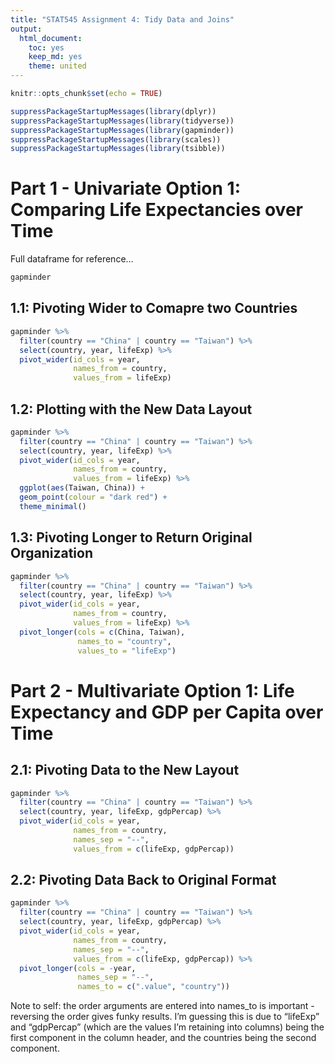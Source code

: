 ```yaml
---
title: "STAT545 Assignment 4: Tidy Data and Joins"
output:
  html_document:
    toc: yes
    keep_md: yes
    theme: united
---
```


```r
knitr::opts_chunk$set(echo = TRUE)
```

```r
suppressPackageStartupMessages(library(dplyr))
suppressPackageStartupMessages(library(tidyverse))
suppressPackageStartupMessages(library(gapminder))
suppressPackageStartupMessages(library(scales))
suppressPackageStartupMessages(library(tsibble))
```

# Part 1 - Univariate Option 1: Comparing Life Expectancies over Time

Full dataframe for reference...

```r
gapminder
```

## 1.1: Pivoting Wider to Comapre two Countries

```r
gapminder %>% 
  filter(country == "China" | country == "Taiwan") %>% 
  select(country, year, lifeExp) %>% 
  pivot_wider(id_cols = year,
              names_from = country,
              values_from = lifeExp)
```

## 1.2: Plotting with the New Data Layout

```r
gapminder %>% 
  filter(country == "China" | country == "Taiwan") %>% 
  select(country, year, lifeExp) %>% 
  pivot_wider(id_cols = year,
              names_from = country,
              values_from = lifeExp) %>% 
  ggplot(aes(Taiwan, China)) +
  geom_point(colour = "dark red") +
  theme_minimal()
```

## 1.3: Pivoting Longer to Return Original Organization
 
```r
gapminder %>% 
  filter(country == "China" | country == "Taiwan") %>% 
  select(country, year, lifeExp) %>% 
  pivot_wider(id_cols = year,
              names_from = country,
              values_from = lifeExp) %>% 
  pivot_longer(cols = c(China, Taiwan),
               names_to = "country",
               values_to = "lifeExp")
```

# Part 2 - Multivariate Option 1: Life Expectancy and GDP per Capita over Time

## 2.1: Pivoting Data to the New Layout

```r
gapminder %>% 
  filter(country == "China" | country == "Taiwan") %>% 
  select(country, year, lifeExp, gdpPercap) %>% 
  pivot_wider(id_cols = year,
              names_from = country,
              names_sep = "--",
              values_from = c(lifeExp, gdpPercap))
```

## 2.2: Pivoting Data Back to Original Format

```r
gapminder %>% 
  filter(country == "China" | country == "Taiwan") %>% 
  select(country, year, lifeExp, gdpPercap) %>% 
  pivot_wider(id_cols = year,
              names_from = country,
              names_sep = "--",
              values_from = c(lifeExp, gdpPercap)) %>% 
  pivot_longer(cols = -year,
               names_sep = "--",
               names_to = c(".value", "country"))
```

Note to self: the order arguments are entered into names_to is important - reversing the order gives funky results. I'm guessing this is due to "lifeExp" and "gdpPercap" (which are the values I'm retaining into columns) being the first component in the column header, and the countries being the second component.


